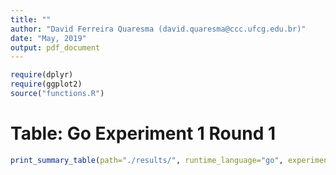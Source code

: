 ```yaml
---
title: ""
author: "David Ferreira Quaresma (david.quaresma@ccc.ufcg.edu.br)"
date: "May, 2019"
output: pdf_document
---
```


```r
require(dplyr)
require(ggplot2)
source("functions.R")
```

# Table: Go Experiment 1 Round 1
```r
print_summary_table(path="./results/", runtime_language="go", experiment="1", round="1")
```
